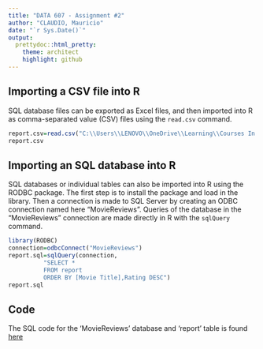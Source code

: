 ---
title: "DATA 607 - Assignment #2"
author: "CLAUDIO, Mauricio"
date: "`r Sys.Date()`"
output:
  prettydoc::html_pretty:
    theme: architect
    highlight: github
---

## Importing a CSV file into R

SQL database files can be exported as Excel files, and then imported into R as comma-separated value (CSV) files using the `read.csv` command. 

```{r fig.width=6, fig.height=6, fig.align='center'}
report.csv=read.csv("C:\\Users\\LENOVO\\OneDrive\\Learning\\Courses In Progress\\DATA 607\\Week 2\\Assignment 2\\report.csv",header=TRUE)
report.csv
```




## Importing an SQL database into R

SQL databases or individual tables can also be imported into R using the RODBC package. The first step is to install the package and load in the library. Then a connection is made to SQL Server by creating an ODBC connection named here "MovieReviews". Queries of the database in the "MovieReviews" connection are made directly in R with the `sqlQuery` command.

```{r fig.width=6, fig.height=6, fig.align='center'}
library(RODBC)
connection=odbcConnect("MovieReviews")
report.sql=sqlQuery(connection,
          "SELECT *
          FROM report
          ORDER BY [Movie Title],Rating DESC")
report.sql
```

## Code

The SQL code for the 'MovieReviews' database and 'report' table is found [here](https://github.com/MauricioClaudio/CUNY-MPS-DATA-607/blob/b868dc70b7b5a6411f7864d844b75669f1811083/Assignment%202%20-%20Mauricio%20Claudio.sql)
